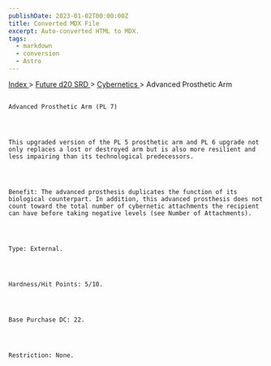 ```yaml
---
publishDate: 2023-01-02T00:00:00Z
title: Converted MDX File
excerpt: Auto-converted HTML to MDX.
tags:
  - markdown
  - conversion
  - Astro
---
```


[
Index
](-index) >
[
Future d20 SRD
](future-d20-srd-index) >
[
Cybernetics
](future-d20-srd-cybernetics-index) > Advanced Prosthetic Arm

##

    Advanced Prosthetic Arm (PL 7)




    This upgraded version of the PL 5 prosthetic arm and PL 6 upgrade not only replaces a lost or destroyed arm but is also more resilient and less impairing than its technological predecessors.




    Benefit: The advanced prosthesis duplicates the function of its biological counterpart. In addition, this advanced prosthesis does not count toward the total number of cybernetic attachments the recipient can have before taking negative levels (see Number of Attachments).




    Type: External.




    Hardness/Hit Points: 5/10.




    Base Purchase DC: 22.




    Restriction: None.
